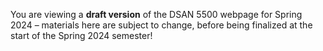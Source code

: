 ::: {.callout-note}

You are viewing a **draft version** of the DSAN 5500 webpage for Spring 2024 -- materials here are subject to change, before being finalized at the start of the Spring 2024 semester!

:::